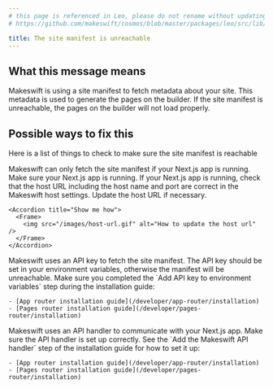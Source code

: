 ```yaml
---
# this page is referenced in Leo, please do not rename without updating the reference in:
# https://github.com/makeswift/cosmos/blob/master/packages/leo/src/lib/docs.ts

title: The site manifest is unreachable
---
```


## What this message means

Makeswift is using a site manifest to fetch metadata about your site. This metadata is used to generate the pages on the builder. If the site manifest is unreachable, the pages on the builder will not load properly.

## Possible ways to fix this

Here is a list of things to check to make sure the site manifest is reachable

<Steps>
  <Step title="Check that your Next.js app is running">
    Makeswift can only fetch the site manifest if your Next.js app is running. Make sure your Next.js app is running.
  </Step>

  <Step title="Check that the host URL is correct in the Makeswift host settings">
    If your Next.js app is running, check that the host URL including the host name and port are
    correct in the Makeswift host settings. Update the host URL if necessary.
    
    <Accordion title="Show me how">
      <Frame>
        <img src="/images/host-url.gif" alt="How to update the host url" />
      </Frame>
    </Accordion>
  </Step>

  <Step title="Check that your API key is set">
    Makeswift uses an API key to fetch the site manifest. The API key should be set in your environment variables, 
    otherwise the manifest will be unreachable. 
    Make sure you completed the `Add API key to environment variables` step during the installation guide:

    - [App router installation guide](/developer/app-router/installation)
    - [Pages router installation guide](/developer/pages-router/installation)
  </Step>
  
  <Step title="Check that the Makeswift API handler is set up">
    Makeswift uses an API handler to communicate with your Next.js app. Make sure the API handler is set up correctly. See the `Add the Makeswift API handler` step of the installation guide for how to set it up:

    - [App router installation guide](/developer/app-router/installation)
    - [Pages router installation guide](/developer/pages-router/installation)
  </Step>
</Steps>
